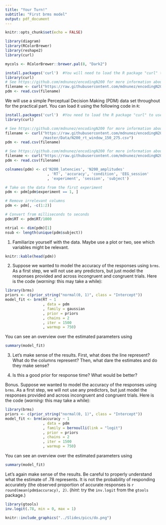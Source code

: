 ---
title: "Your Turn!"
subtitle: "First brms model"
output: pdf_document
---

```{r setup, include=FALSE}
knitr::opts_chunk$set(echo = FALSE)

library(diagram)
library(RColorBrewer)
library(reshape2)
library(curl)

mycols <- RColorBrewer::brewer.pal(8, "Dark2")

install.packages('curl')  #You will need to load the R package "curl" to use this cleaning code
library(curl) 
# See https://github.com/mdnunez/encodingN200 for more information about the data
filename <- curl("https://raw.githubusercontent.com/mdnunez/encodingN200/master/Data/N200_rt_window_150_275.csv")
pdm <- read.csv(filename)

```

We will use a simple Perceptual Decision Making (PDM) data set throughout for the practical part. You can load it using the following code in `R`:

```{r, echo = T, eval = F}
install.packages('curl')  #You need to load the R package "curl" to use this cleaning code
library(curl) 
```

```{r, echo = T, eval = F}
# See https://github.com/mdnunez/encodingN200 for more information about the data
filename <- curl("https://raw.githubusercontent.com/mdnunez/encodingN200
                 /master/Data/N200_rt_window_150_275.csv")
pdm <- read.csv(filename)
```

```{r}
# See https://github.com/mdnunez/encodingN200 for more information about the data
filename <- curl("https://raw.githubusercontent.com/mdnunez/encodingN200/master/Data/N200_rt_window_150_275.csv")
pdm <- read.csv(filename)
```

```{r echo = T}
colnames(pdm) <- c('N200_latencies', 'N200_amplitudes'
                   , 'RT', 'accuracy', 'condition', 'EEG_session'
                   , 'experiment', 'session', 'subject')

# Take on the data from the first experiment
pdm <- pdm[pdm$experiment == 1, ]  

# Remove irrelevant columns
pdm <- pdm[, -c(1:2)]

# Convert from milliseconds to seconds
pdm$RT <- pdm$RT/1000

ntrial <- dim(pdm)[1]
nsub <- length(unique(pdm$subject))
```


\vskip10mm

1. Familiarize yourself with the data. Maybe use a plot or two, see which variables might be relevant.

```{r}
knitr::kable(head(pdm))
```

\newpage

2. Suppose we wanted to model the accuracy of the responses using `brms`. As a first step, we will not use any predictors, but just model the responses provided and across incongruent and congruent trials. Here is the code (*warning:* this may take a while):

```{r brmodel-rt, cache=T, warning=FALSE, message=FALSE, echo = T, results='hide'}
library(brms)
priors <- c(prior_string("normal(0, 1)", class = "Intercept"))
model_fit <- brm(RT ~ 1
                 , data = pdm
                 , family = gaussian
                 , prior = priors
                 , chains = 2
                 , iter = 1500
                 , warmup = 750)
```
\vskip10mm

You can see an overview over the estimated parameters using

```{r echo = T}
summary(model_fit)
```

3. Let's make sense of the results. First, what does the line represent? What do the columns represent? Then, what dare the estimates and do they make sense?

4. Is this a good prior for response time? What would be better?

\newpage

Bonus. Suppose we wanted to model the accuracy of the responses using `brms`. As a first step, we will not use any predictors, but just model the responses provided and across incongruent and congruent trials. Here is the code (*warning:* this may take a while):

```{r brmodel-resp, cache=T, warning=FALSE, message=FALSE, echo = T, results='hide'}
library(brms)
priors <- c(prior_string("normal(0, 1)", class = "Intercept"))
model_fit <- brm(accuracy ~ 1
                 , data = pdm
                 , family = bernoulli(link = "logit")
                 , prior = priors
                 , chains = 2
                 , iter = 1500
                 , warmup = 750)
```
\vskip10mm

You can see an overview over the estimated parameters using

```{r echo = T}
summary(model_fit)
```

Let's again make sense of the results. Be careful to properly understand what the estimate of .78 represents. It is not the probability of responding accurately (the observed proportion of accurate responses is `r round(mean(pdm$accuracy), 2)`. (*hint*: try the `inv.logit` from the `gtools` package.)

```{r results='hide', eval = F}
library(gtools)
inv.logit(.78, min = 0, max = 1)
```
\vskip10mm

```{r, out.width = "15%", fig.align='right', echo = F}
knitr::include_graphics("../Slides/pics/do.png")
```